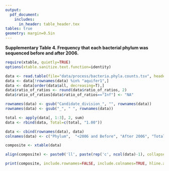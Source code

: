 ```yaml
---
output:
  pdf_document:
    includes:
      in_header: table_header.tex
tables: true
geometry: margin=0.5in
---
```



**Supplementary Table 4. Frequency that each bacterial phylum was sequenced before and after 2006.**



```r
require(xtable, quietly=TRUE)
options(xtable.sanitize.text.function=identity)

data <- read.table(file="data/process/bacteria.phyla.counts.tsv", header=T)
data <- data[!rownames(data) %in% "aquifer1",]
data <- data[order(data$all, decreasing=T),]
data$ratio_of_ratios <- round(data$ratio_of_ratios, 2)
data$ratio_of_ratios[data$ratio_of_ratios=="Inf"] <- "NA"

rownames(data) <- gsub("Candidate_division_", "", rownames(data))
rownames(data) <- gsub("_", " ", rownames(data))

total <- apply(data[, 1:3], 2, sum)
data <- rbind(data, Total=c(total, "1.00"))

data <- cbind(rownames(data), data)
colnames(data) <- c("Phylum",  "<2006 and Before", "After 2006", "Total", "Ratio of Ratios")

composite <- xtable(data)

align(composite) <- paste0('ll', paste(rep('c', ncol(data)-1), collapse=""))

print(composite, include.rownames=FALSE, include.colnames=TRUE, hline.after = c(-1,0, nrow(composite)-1, nrow(composite)), comment=FALSE, size="scriptsize")
```
